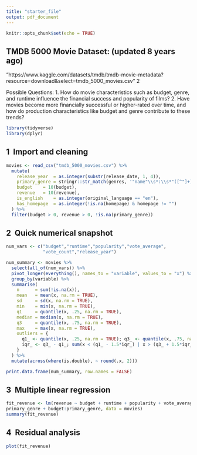 ```yaml
---
title: "starter_file"
output: pdf_document
---
```


```r
knitr::opts_chunk$set(echo = TRUE)
```

## TMDB 5000 Movie Dataset: (updated 8 years ago) 

"https://www.kaggle.com/datasets/tmdb/tmdb-movie-metadata?resource=download&select=tmdb_5000_movies.csv" 2 

Possible Questions: 
1. How do movie characteristics such as budget, genre, and runtime influence the financial success and popularity of films? 
2. Have movies become more financially successful or higher-rated over time, and how do production characteristics like budget and genre contribute to these trends?

```r
library(tidyverse)
library(dplyr)
```

## 1  Import and cleaning

```r
movies <- read_csv("tmdb_5000_movies.csv") %>%
  mutate(
    release_year  = as.integer(substr(release_date, 1, 4)),
    primary_genre = stringr::str_match(genres, '"name"\\s*:\\s*"([^"]+)"')[,2],
    budget    = 10(budget),
    revenue   = 10(revenue),
    is_english    = as.integer(original_language == "en"),       
    has_homepage  = as.integer(!is.na(homepage) & homepage != "")
  ) %>%
  filter(budget > 0, revenue > 0, !is.na(primary_genre))
```

## 2  Quick numerical snapshot

```r
num_vars <- c("budget","runtime","popularity","vote_average",
              "vote_count","release_year")

num_summary <- movies %>%
  select(all_of(num_vars)) %>%
  pivot_longer(everything(), names_to = "variable", values_to = "x") %>%
  group_by(variable) %>%
  summarise(
    n      = sum(!is.na(x)),
    mean   = mean(x, na.rm = TRUE),
    sd     = sd(x, na.rm = TRUE),
    min    = min(x, na.rm = TRUE),
    q1     = quantile(x, .25, na.rm = TRUE),
    median = median(x, na.rm = TRUE),
    q3     = quantile(x, .75, na.rm = TRUE),
    max    = max(x, na.rm = TRUE),
    outliers = {
      q1_ <- quantile(x, .25, na.rm = TRUE); q3_ <- quantile(x, .75, na.rm = TRUE)
      iqr_ <- q3_ - q1_; sum(x < (q1_ - 1.5*iqr_) | x > (q3_ + 1.5*iqr_), na.rm = TRUE)
    }
  ) %>%
  mutate(across(where(is.double), ~ round(.x, 2)))

print.data.frame(num_summary, row.names = FALSE)
```

## 3  Multiple linear regression

```r
fit_revenue <- lm(revenue ~ budget + runtime + popularity + vote_average + vote_count + release_year + is_english + has_homepage +
primary_genre + budget:primary_genre, data = movies)
summary(fit_revenue)
```

## 4  Residual analysis

```r
plot(fit_revenue)
```
